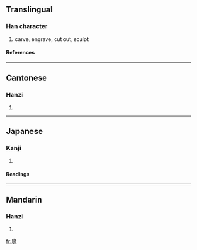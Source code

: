 ==Translingual==
===Han character===
{{Han char|rn=96|rad=玉|as=09|sn=13|four=1713<sub>2</sub>|canj=一土女弓人 (MGVNO)}}
# carve, engrave, cut out, sculpt
====References====
{{Han ref|kx=0737.110|dkj=21113|dj=1148.140|hdz=21129.070|uh=7451|ud=29777|bh=DEB5|bd=57013}}

----
==Cantonese==
===Hanzi===
{{yue-hanzi|jyut=|y=syun6}}
# {{defn|Cantonese}}

----
==Japanese==
===Kanji===
{{ja-kanji|grade=|rs=玉09}}
# {{defn|Japanese}} 
====Readings====
{{ja-readings|on=[[てん]] (ten), [[でん]] (den)|kun=[[うきぼり]] (ukibori)|nanori=}}

----
==Mandarin==
===Hanzi===
{{cmn-hanzi|pin=[[zhuàn]] ([[zhuan4]])|wg=chuan<sup>4</sup>}}
# {{defn|Mandarin}}

[[fr:瑑]]